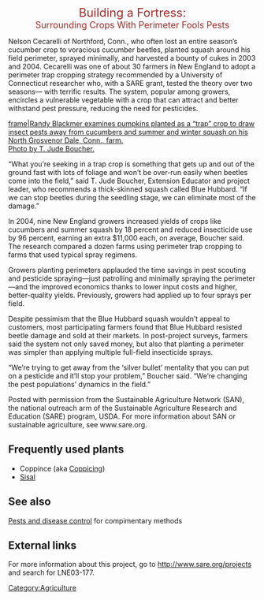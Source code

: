 <center><font size=5 color=brown>Building a Fortress:</font><br><font color=brown size=4>Surrounding Crops With Perimeter Fools Pests</font></center>

Nelson Cecarelli of Northford, Conn., who often lost an entire season’s cucumber crop to voracious cucumber beetles, planted squash around his field perimeter, sprayed minimally, and harvested a bounty of cukes in 2003 and 2004. Cecarelli was one of about 30 farmers in New England to adopt a perimeter trap cropping strategy recommended by a University of Connecticut researcher who, with a SARE grant, tested the theory over two seasons— with terrific results. The system, popular among growers, encircles a vulnerable vegetable with a crop that can attract and better withstand pest pressure, reducing the need for pesticides.

[[image:pumpkins_trap_crop.jpg|frame|Randy Blackmer examines pumpkins planted as a “trap” crop to draw insect pests away from cucumbers and summer and winter squash on his North Grosvenor Dale, Conn., farm.<br>
Photo by T. Jude Boucher.]]

“What you’re seeking in a trap crop is something that gets up and out of the ground fast with lots of foliage and won’t be over-run easily when beetles come into the field,” said T. Jude Boucher, Extension Educator and project leader, who recommends a thick-skinned squash called Blue Hubbard. “If we can stop beetles during the seedling stage, we can eliminate most of the damage.”

In 2004, nine New England growers increased yields of crops like cucumbers and summer squash by 18 percent and reduced insecticide use by 96 percent, earning an extra $11,000 each, on average, Boucher said. The research compared a dozen farms using perimeter trap cropping to farms that used typical spray regimens.

Growers planting perimeters applauded the time savings in pest scouting and pesticide spraying—just patrolling and minimally spraying the perimeter —and the improved economics thanks to lower input costs and higher, better-quality yields. Previously, growers had applied up to four sprays per field.

Despite pessimism that the Blue Hubbard squash wouldn’t appeal to customers, most participating farmers found that Blue Hubbard resisted beetle damage and sold at their markets. In post-project surveys, farmers said the system not only saved money, but also that planting a perimeter was simpler than applying multiple full-field insecticide sprays.

“We’re trying to get away from the ‘silver bullet’ mentality that you can put on a pesticide and it’ll stop your problem,” Boucher said. “We’re changing the pest populations’ dynamics in the field.”

Posted with permission from the Sustainable Agriculture Network (SAN), the national outreach arm of the Sustainable Agriculture Research and Education (SARE) program, USDA. For more information about SAN or sustainable agriculture, see www.sare.org. 

==Frequently used plants==
* Coppince (aka [[Coppicing]]{{w|Coppicing}})
* [[Sisal]]{{w|Sisal}}

== See also ==
[[Pests and disease control]] for compimentary methods

== External links ==

For more information about this project, go to http://www.sare.org/projects and search for LNE03-177.

[[Category:Agriculture]]